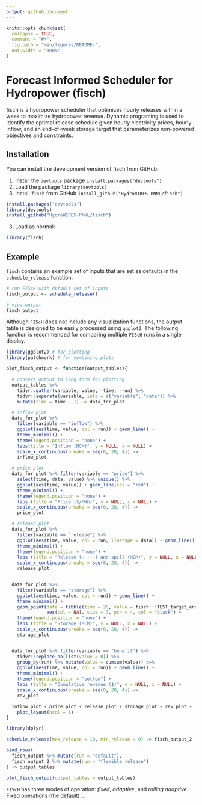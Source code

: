 ```yaml
---
output: github_document
---
```


<!-- README.md is generated from README.Rmd. Please edit that file -->

```r
knitr::opts_chunk$set(
  collapse = TRUE,
  comment = "#>",
  fig.path = "man/figures/README-",
  out.width = "100%"
)
```

# Forecast Informed Scheduler for Hydropower (fisch)

<!-- badges: start -->
<!-- badges: end -->

fisch is a hydropower scheduler that optimizes hourly releases within a week to maximize
hydropower revenue. Dynamic programing is used to identify the optimal release schedule given
hourly electricity prices, hourly inflow, and an end-of-week storage target that parameterizes
non-powered objectives and constraints.

## Installation

You can install the development version of fisch from GitHub:

1. Install the `devtools` package `install.packages("devtools")`
2. Load the package `library(devtools)`
3. Install `fisch` from GitHub `install_github("HydroWIRES-PNNL/fisch")`


```r
install.packages("devtools")
library(devtools)
install_github("HydroWIRES-PNNL/fisch")
```

3. Load as normal:
```r
library(fisch)
```


## Example

`fisch` contains an example set of inputs that are set as defaults in the `schedule_release` function:

```r

# run FIScH with default set of inputs
fisch_output <- schedule_release()

# view output
fisch_output
```

Although `FIScH` does not include any visualization functions, the output table is designed to be easily processed using `ggplot2`. The following function is recommended for comparing multiple `FIScH` runs in a single display.

```r
library(ggplot2) # for plotting
library(patchwork) # for combining plots

plot_fisch_output <- function(output_tables){

  # convert output to long form for plotting
  output_tables %>%
    tidyr::gather(variable, value, -time, -run) %>%
    tidyr::separate(variable, into = c("variable", "data")) %>%
    mutate(time = time - 1) -> data_for_plot

  # inflow plot
  data_for_plot %>%
    filter(variable == "inflow") %>%
    ggplot(aes(time, value, col = run)) + geom_line() +
    theme_minimal() +
    theme(legend.position = "none") +
    labs(title = "Inflow (MCM)", y = NULL, x = NULL) +
    scale_x_continuous(breaks = seq(0, 28, 4)) ->
    inflow_plot

  # price plot
  data_for_plot %>% filter(variable == "price") %>%
    select(time, data, value) %>% unique() %>%
    ggplot(aes(time, value)) + geom_line(col = "red") +
    theme_minimal() +
    theme(legend.position = "none") +
    labs (title = "Price ($/MWh)", y = NULL, x = NULL) +
    scale_x_continuous(breaks = seq(0, 28, 4)) ->
    price_plot

  # release plot
  data_for_plot %>%
    filter(variable == "release") %>%
    ggplot(aes(time, value, col = run, linetype = data)) + geom_line() +
    theme_minimal() +
    theme(legend.position = "none") +
    labs (title = "Release (- - -) and spill (MCM)", y = NULL, x = NULL) +
    scale_x_continuous(breaks = seq(0, 28, 4)) ->
    release_plot


  data_for_plot %>%
    filter(variable == "storage") %>%
    ggplot(aes(time, value, col = run)) + geom_line() +
    theme_minimal() +
    geom_point(data = tibble(time = 28, value = fisch:::TEST_target_end_of_week_storage),
               aes(col = NA), size = 7, pch = 4, col = "black") +
    theme(legend.position = "none") +
    labs (title = "Storage (MCM)", y = NULL, x = NULL) +
    scale_x_continuous(breaks = seq(0, 28, 4)) ->
    storage_plot


  data_for_plot %>% filter(variable == "benefit") %>%
    tidyr::replace_na(list(value = 0)) %>%
    group_by(run) %>% mutate(value = cumsum(value)) %>%
    ggplot(aes(time, value, col = run)) + geom_line() +
    theme_minimal() +
    theme(legend.position = "bottom") +
    labs (title = "Cumulative revenue ($)", y = NULL, x = NULL) +
    scale_x_continuous(breaks = seq(0, 28, 4)) ->
    rev_plot

  inflow_plot + price_plot + release_plot + storage_plot + rev_plot +
    plot_layout(ncol = 1)
}
```


```r
library(dplyr)

schedule_release(max_release = 10, min_release = 0) -> fisch_output_2

bind_rows(
  fisch_output %>% mutate(run = "default"),
  fisch_output_2 %>% mutate(run = "flexible release")
) -> output_tables

plot_fisch_output(output_tables = output_tables)


```



`FIScH` has three modes of operation: *fixed*, *adaptive*, and *rolling adaptive*. Fixed operations (the default) ...
